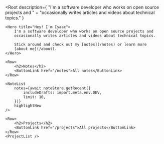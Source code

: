
<Root
	description={
		"I'm a software developer who works on open source projects and "
		+ "occasionally writes articles and videos about technical topics."
	}
>
	<Hero title="Hey! I'm Isaac">
		I'm a software developer who works on open source projects and
		occasionally writes articles and videos about technical topics.
		
		Stick around and check out my [notes](/notes) or learn more
		[about me](/about).
	</Hero>

	<Row>
		<h2>Notes</h2>
		<ButtonLink href="/notes">All notes</ButtonLink>
	</Row>
	
	<NoteList
		notes={await noteStore.getRecent({
			includeDrafts: import.meta.env.DEV,
			limit: 10,
		})}
		highlightNew
	/>

	<Row>
		<h2>Projects</h2>
		<ButtonLink href="/projects">All projects</ButtonLink>
	</Row>
	<ProjectList />
</Root>
